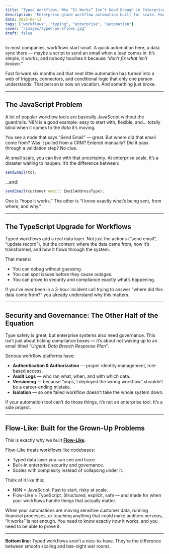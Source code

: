 ```yaml
---
title: "Typed Workflows: Why “It Works” Isn’t Good Enough in Enterprise IT"
description: "Enterprise-grade workflow automation built for scale. How Flow-Like's typed workflows solve the problems of traditional tools like n8n."
date: 2025-08-13
tags: ["workflows", "typing", "enterprise", "automation"]
cover: "/images/typed-workflows.jpg"
draft: false
---
```


In most companies, workflows start small.
A quick automation here, a data sync there — maybe a script to send an email when a lead comes in. It’s simple, it works, and nobody touches it because *“don’t fix what isn’t broken.”*

Fast forward six months and that neat little automation has turned into a web of triggers, connectors, and conditional logic that only one person understands. That person is now on vacation. And something just broke.

---

## The JavaScript Problem

A lot of popular workflow tools are basically JavaScript without the guardrails. N8N is a good example: easy to start with, flexible, and… totally blind when it comes to the *data* it’s moving.

You see a node that says “Send Email” — great. But where did that email come from? Was it pulled from a CRM? Entered manually? Did it pass through a validation step? No clue.

At small scale, you can live with that uncertainty. At enterprise scale, it’s a disaster waiting to happen. It’s the difference between:

```javascript
sendEmail(to);
```

…and:

```typescript
sendEmail(customer.email: EmailAddressType);
```

One is “hope it works.” The other is “I know exactly what’s being sent, from where, and why.”

---

## The TypeScript Upgrade for Workflows

Typed workflows add a real data layer. Not just the actions (“send email”, “update record”), but the context: where the data came from, how it’s transformed, and how it flows through the system.

That means:

* You can debug without guessing.
* You can spot issues before they cause outages.
* You can prove to security and compliance exactly what’s happening.

If you’ve ever been in a 3-hour incident call trying to answer “where did this data come from?” you already understand why this matters.

---

## Security and Governance: The Other Half of the Equation

Type safety is great, but enterprise systems also need governance. This isn’t just about ticking compliance boxes — it’s about not waking up to an email titled *“Urgent: Data Breach Response Plan”*.

Serious workflow platforms have:

* **Authentication & Authorization** — proper identity management, role-based access.
* **Audit Logs** — who ran what, when, and with which data.
* **Versioning** — because “oops, I deployed the wrong workflow” shouldn’t be a career-ending mistake.
* **Isolation** — so one failed workflow doesn’t take the whole system down.

If your automation tool can’t do those things, it’s not an enterprise tool. It’s a side project.

---

## Flow-Like: Built for the Grown-Up Problems

This is exactly why we built [**Flow-Like**](https://github.com/TM9657/flow-like).

Flow-Like treats workflows like codebases:

* Typed data layer you can see and trace.
* Built-in enterprise security and governance.
* Scales with complexity instead of collapsing under it.

Think of it like this:

* N8N = JavaScript. Fast to start, risky at scale.
* Flow-Like = TypeScript. Structured, explicit, safe — and made for when your workflows handle things that actually matter.

When your automations are moving sensitive customer data, running financial processes, or touching anything that could make auditors nervous, “it works” is not enough. You need to know exactly *how* it works, and you need to be able to prove it.

---

**Bottom line:** Typed workflows aren’t a nice-to-have. They’re the difference between smooth scaling and late-night war rooms.
